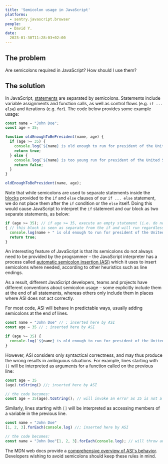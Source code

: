 ```yaml
---
title: 'Semicolon usage in JavaScript'
platforms: 
  - sentry.javascript.browser
people: 
  - David Y.
date:
  2023-01-30T11:28:03+02:00
---
```


## The problem

Are semicolons required in JavaScript? How should I use them?

## The solution

In JavaScript, [statements](https://developer.mozilla.org/en-US/docs/Web/JavaScript/Reference/Statements) are separated by semicolons. Statements include variable assignments and function calls, as well as control flows (e.g. `if ... else`) and iterations (e.g. `for`). The code below provides some example usage:

```javascript
const name = "John Doe";
const age = 35;

function oldEnoughToBePresident(name, age) {
  if (age >= 35) {
    console.log(`${name} is old enough to run for president of the United States.`);
    return true;
  } else {
    console.log(`${name} is too young run for president of the United States.`);
    return false;
  }
}

oldEnoughToBePresident(name, age);
```

Note that while semicolons are used to separate statements inside the [blocks](https://developer.mozilla.org/en-US/docs/Web/JavaScript/Reference/Statements/block) provided to the `if` and `else` clauses of our `if ... else` statement, we do not place them after the `if` condition or the `else` itself. Doing this would cause JavaScript to interpret the `if` statement and our block as two separate statements, as below:

```javascript
if (age >= 35); // if age >= 35, execute an empty statement (i.e. do nothing)
{ // this block is seen as separate from the if and will run regardless of the value of age
  console.log(name + " is old enough to run for president of the United States.");
  return true;
}
```

An interesting feature of JavaScript is that its semicolons do not always need to be provided by the programmer – the JavaScript interpreter has a process called [automatic semicolon insertion (ASI)](https://developer.mozilla.org/en-US/docs/Web/JavaScript/Reference/Lexical_grammar#automatic_semicolon_insertion) which it uses to insert semicolons where needed, according to other heuristics such as line endings.

As a result, different JavaScript developers, teams and projects have different conventions about semicolon usage – some explicitly include them at the end of all statements, whereas others only include them in places where ASI does not act correctly.

For most code, ASI will behave in predictable ways, usually adding semicolons at the end of lines.

```javascript
const name = "John Doe" // ; inserted here by ASI
const age = 35 // ; inserted here by ASI

if (age >= 35) {
  console.log(`${name} is old enough to run for president of the United States.`) // ; inserted here by ASI
}
```

However, ASI considers only syntactical correctness, and may thus produce the wrong results in ambiguous situations. For example, lines starting with `()` will be interpreted as arguments for a function called on the previous line:

```javascript
const age = 35
(age).toString() //; inserted here by ASI

// the code becomes:
const age = 35(age).toString(); // will invoke an error as 35 is not a function.
```

Similarly, lines starting with `[]` will be interpreted as accessing members of a variable in the previous line.

```javascript
const name = "John Doe"
[1, 2, 3].forEach(console.log) //; inserted here by ASI

// the code becomes:
const name = "John Doe"[1, 2, 3].forEach(console.log); // will throw an error
```

The MDN web docs provide a [comprehensive overview of ASI's behavior](https://developer.mozilla.org/en-US/docs/Web/JavaScript/Reference/Lexical_grammar#automatic_semicolon_insertion). Developers wishing to avoid semicolons should keep these rules in mind.
